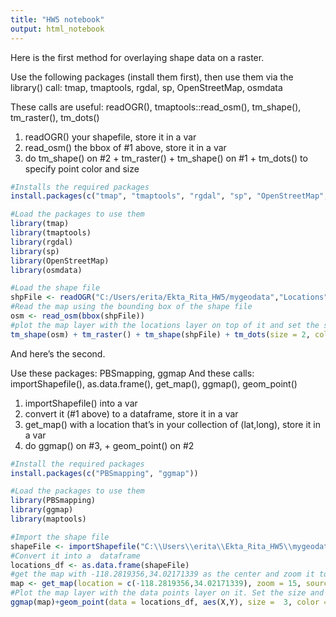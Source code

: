 ---
title: "HW5 notebook"
output: html_notebook
---

Here is the first method for overlaying shape data on a raster.

Use the following packages (install them first), then use them via
the library() call: tmap, tmaptools, rgdal, sp, OpenStreetMap, osmdata

These calls are useful: readOGR(), tmaptools::read_osm(),
tm_shape(), tm_raster(), tm_dots()

1. readOGR() your shapefile, store it in a var
2. read_osm() the bbox of #1 above, store it in a var
3. do tm_shape() on #2 + tm_raster() +
tm_shape() on #1 + tm_dots() to specify point color and size

```{r}
#Installs the required packages
install.packages(c("tmap", "tmaptools", "rgdal", "sp", "OpenStreetMap", "osmdata"))
```
```{r}
#Load the packages to use them 
library(tmap)
library(tmaptools)
library(rgdal)
library(sp)
library(OpenStreetMap)
library(osmdata)
```

```{r}
#Load the shape file
shpFile <- readOGR("C:/Users/erita/Ekta_Rita_HW5/mygeodata","Locations")
#Read the map using the bounding box of the shape file
osm <- read_osm(bbox(shpFile))
#plot the map layer with the locations layer on top of it and set the size and color of the dots
tm_shape(osm) + tm_raster() + tm_shape(shpFile) + tm_dots(size = 2, col = "red")
```

And here's the second.

Use these packages: PBSmapping, ggmap
And these calls: importShapefile(), as.data.frame(), get_map(), ggmap(), 
geom_point()

1. importShapefile() into a var
2. convert it (#1 above) to a dataframe, store it in a var
3. get_map() with a location that's in your collection of (lat,long),
store it in a var
4. do ggmap() on #3, + geom_point() on #2

```{r}
#Install the required packages
install.packages(c("PBSmapping", "ggmap"))
```
```{r}
#Load the packages to use them
library(PBSmapping)
library(ggmap)
library(maptools)
```
```{r}
#Import the shape file
shapeFile <- importShapefile("C:\\Users\\erita\\Ekta_Rita_HW5\\mygeodata\\Locations")
#Convert it into a  dataframe
locations_df <- as.data.frame(shapeFile)
#get the map with -118.2819356,34.02171339 as the center and zoom it to get a better view
map <- get_map(location = c(-118.2819356,34.02171339), zoom = 15, source = "google")
#Plot the map layer with the data points layer on it. Set the size and color of the points
ggmap(map)+geom_point(data = locations_df, aes(X,Y), size =  3, color = "red")
```


